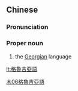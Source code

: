 {{also|格鲁吉亚语}}
==Chinese==
{{zh-forms|s=格鲁吉亚语|type=41}}

===Pronunciation===
{{zh-pron
|m=Gélǔjíyàyǔ
|c=gaak3 lou5 kat1 aa3 jyu5
|cat=pn
}}

===Proper noun===
{{zh-proper noun}}

# the [[Georgian]] language

[[Category:zh:Languages|木06格魯吉亞語]]

[[lt:格魯吉亞語]]
